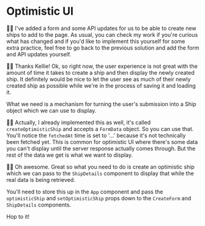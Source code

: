 # Optimistic UI

🧝‍♂️ I've added a form and some API updates for us to be able to create new ships
to add to the page. As usual, you can <PrevDiffLink>check my work</PrevDiffLink>
if you're curious what has changed and if you'd like to implement this yourself
for some extra practice, feel free to go back to the previous solution and add
the form and API updates yourself.

👨‍💼 Thanks Kellie! Ok, so right now, the user experience is not great with the
amount of time it takes to create a ship and then display the newly created
ship. It definitely would be nice to let the user see as much of their newly
created ship as possible while we're in the process of saving it and loading it.

What we need is a mechanism for turning the user's submission into a Ship object
which we can use to display.

🧝‍♂️ Actually, I already implemented this as well, it's called
`createOptimisticShip` and accepts a `FormData` object. So you can use that.
You'll notice the `fetchedAt` time is set to '...' because it's not technically
been fetched yet. This is common for optimistic UI where there's some data you
can't display until the server response actually comes through. But the rest of
the data we get is what we want to display.

👨‍💼 Oh awesome. Great so what you need to do is create an optimistic ship which
we can pass to the `ShipDetails` component to display that while the real data
is being retrieved.

You'll need to store this up in the `App` component and pass the
`optimisticShip` and `setOptimisticShip` props down to the `CreateForm` and
`ShipDetails` components.

Hop to it!

